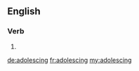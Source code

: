 ==English==

===Verb===
{{head|en|present participle}}

# {{present participle of|adolesce|lang=en}}

[[de:adolescing]]
[[fr:adolescing]]
[[my:adolescing]]